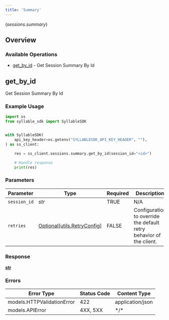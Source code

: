 ```yaml
---
title: 'Summary'
---
```

(*sessions.summary*)

## Overview

### Available Operations

* [get_by_id](#get_by_id) - Get Session Summary By Id

## get_by_id

Get Session Summary By Id

### Example Usage

```python
import os
from syllable_sdk import SyllableSDK


with SyllableSDK(
    api_key_header=os.getenv("SYLLABLESDK_API_KEY_HEADER", ""),
) as ss_client:

    res = ss_client.sessions.summary.get_by_id(session_id="<id>")

    # Handle response
    print(res)

```

### Parameters

| Parameter                                                           | Type                                                                | Required                                                            | Description                                                         |
| ------------------------------------------------------------------- | ------------------------------------------------------------------- | ------------------------------------------------------------------- | ------------------------------------------------------------------- |
| `session_id`                                                        | *str*                                                               | TRUE                                                  | N/A                                                                 |
| `retries`                                                           | [Optional[utils.RetryConfig]](/python-sdk-docs/models/components/utils/retryconfig)    | FALSE                                                  | Configuration to override the default retry behavior of the client. |

### Response

**[str](/python-sdk-docs/models/components/)**

### Errors

| Error Type                 | Status Code                | Content Type               |
| -------------------------- | -------------------------- | -------------------------- |
| models.HTTPValidationError | 422                        | application/json           |
| models.APIError            | 4XX, 5XX                   | \*/\*                      |
